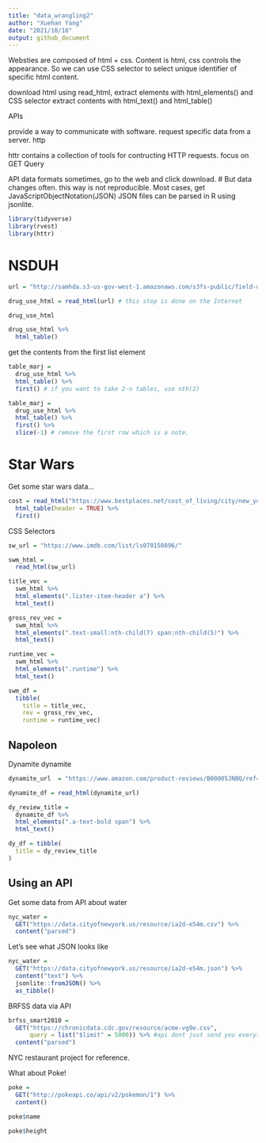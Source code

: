 ```yaml
---
title: "data_wrangling2"
author: "Xuehan Yang"
date: "2021/10/18"
output: github_document
---
```

Websties are composed of html + css. Content is html, css controls the appearance. So we can use CSS selector to select unique identifier of specific html content.

download html using read_html,
extract elements with html_elements() and CSS selector
extract contents with html_text() and html_table()

APIs

provide a way to communicate with software. request specific data from a server. http

httr contains a collection of tools for contructing HTTP requests.
focus on GET
Query

API data formats
sometimes, go to the web and click download. # But data changes often. this way is not reproducible.
Most cases, get JavaScriptObjectNotation(JSON) JSON files can be parsed in R using jsonlite.


```r
library(tidyverse)
library(rvest)
library(httr)
```


# NSDUH

```r
url = "http://samhda.s3-us-gov-west-1.amazonaws.com/s3fs-public/field-uploads/2k15StateFiles/NSDUHsaeShortTermCHG2015.htm"

drug_use_html = read_html(url) # this step is done on the Internet

drug_use_html
```

```r
drug_use_html %>% 
  html_table()
```

get the contents from the first list element
```r
table_marj =
  drug_use_html %>% 
  html_table() %>% 
  first() # if you want to take 2-n tables, use nth(2)
```

```r
table_marj =
  drug_use_html %>% 
  html_table() %>% 
  first() %>% 
  slice(-1) # remove the first row which is a note.
```

# Star Wars

Get some star wars data...

```r
cost = read_html("https://www.bestplaces.net/cost_of_living/city/new_york/new_york") %>% 
  html_table(header = TRUE) %>% 
  first()
```

CSS Selectors
```r
sw_url = "https://www.imdb.com/list/ls070150896/"

swm_html = 
  read_html(sw_url)
```


```r
title_vec = 
  swm_html %>%
  html_elements(".lister-item-header a") %>%
  html_text()

gross_rev_vec = 
  swm_html %>%
  html_elements(".text-small:nth-child(7) span:nth-child(5)") %>%
  html_text()

runtime_vec = 
  swm_html %>%
  html_elements(".runtime") %>%
  html_text()

swm_df = 
  tibble(
    title = title_vec,
    rev = gross_rev_vec,
    runtime = runtime_vec)
```

## Napoleon

Dynamite dynamite

```r
dynamite_url  = "https://www.amazon.com/product-reviews/B00005JNBQ/ref=cm_cr_arp_d_viewopt_rvwer?ie=UTF8&reviewerType=avp_only_reviews&sortBy=recent&pageNumber=1"

dynamite_df = read_html(dynamite_url)

dy_review_title =
  dynamite_df %>% 
  html_elements(".a-text-bold span") %>% 
  html_text()

dy_df = tibble(
  title = dy_review_title
)

```

## Using an API

Get some data from API about water

```r
nyc_water = 
  GET("https://data.cityofnewyork.us/resource/ia2d-e54m.csv") %>% 
  content("parsed")
```

Let's see what JSON looks like
```r
nyc_water = 
  GET("https://data.cityofnewyork.us/resource/ia2d-e54m.json") %>% 
  content("text") %>%
  jsonlite::fromJSON() %>%
  as_tibble()
```

BRFSS data via API
```r
brfss_smart2010 = 
  GET("https://chronicdata.cdc.gov/resource/acme-vg9e.csv",
      query = list("$limit" = 5000)) %>% #api dont just send you everyting, it is kind of protection.
  content("parsed")
```
NYC restaurant project for reference.

What about Poke!
```r
poke = 
  GET("http://pokeapi.co/api/v2/pokemon/1") %>%
  content()

poke$name

poke$height
```




